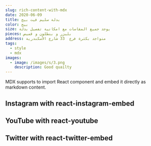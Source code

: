 ```yaml
---
slug: rich-content-with-mdx
date: 2020-06-09
title: بدلة سليم فيت بيج
color: بيج
size: يوجد جميع المقاسات مع امكانية تفصيل بدلة
pieces: بليزر و بنطلون و قميص
address: متواجد بكثرة فرع  33 شارع الأسكندرية
tags:
  - style
  - mdx
images:
  - image: /images/s/3.png
    description: Good quailty
---
```


MDX supports to import React component and embed it directly as markdown content.

## Instagram with react-instagram-embed

<p>
  <InstagramEmbed
    url="https://instagr.am/p/Zw9o4/"
    maxWidth={320}
    hideCaption={true}
  />
</p>

## YouTube with react-youtube

<p>
  <YouTube videoId={"2g811Eo7K8U"} containerClassName={"youtube-container"} />
</p>

## Twitter with react-twitter-embed

<p>
  <TwitterTweetEmbed tweetId={"933354946111705097"} />
</p>
